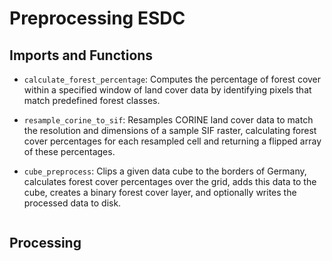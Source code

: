 # Preprocessing ESDC {#sec-cube_preproc}

## Imports and Functions 

- `calculate_forest_percentage`: Computes the percentage of forest cover within a specified window of land cover data by identifying pixels that match predefined forest classes.

- `resample_corine_to_sif`: Resamples CORINE land cover data to match the resolution and dimensions of a sample SIF raster, calculating forest cover percentages for each resampled cell and returning a flipped array of these percentages.

- `cube_preprocess`: Clips a given data cube to the borders of Germany, calculates forest cover percentages over the grid, adds this data to the cube, creates a binary forest cover layer, and optionally writes the processed data to disk.


```.python
```


## Processing

```.python
```
